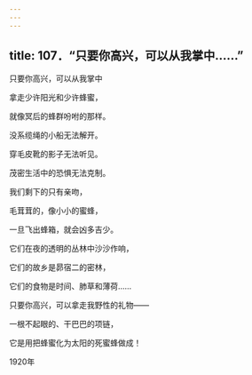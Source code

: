 ```yaml
---
---
---
```

title: 107．“只要你高兴，可以从我掌中……”
---




只要你高兴，可以从我掌中

拿走少许阳光和少许蜂蜜，

就像冥后的蜂群吩咐的那样。

没系缆绳的小船无法解开。

穿毛皮靴的影子无法听见。

茂密生活中的恐惧无法克制。

我们剩下的只有亲吻，

毛茸茸的，像小小的蜜蜂，

一旦飞出蜂箱，就会凶多吉少。

它们在夜的透明的丛林中沙沙作响，

它们的故乡是昴宿二的密林，

它们的食物是时间、肺草和薄荷……

只要你高兴，可以拿走我野性的礼物——

一根不起眼的、干巴巴的项链，

它是用把蜂蜜化为太阳的死蜜蜂做成！

1920年